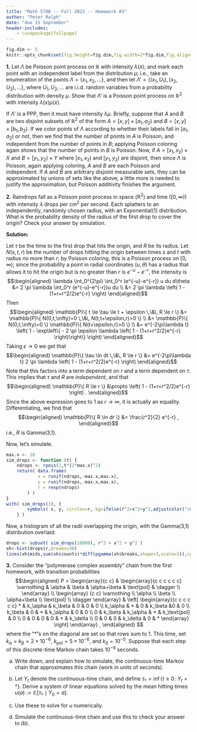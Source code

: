 ```yaml
---
title: "Math 578B -- Fall 2015 -- Homework #3"
author: "Peter Ralph"
date: "due 15 September"
header-includes:
    - \usepackage{fullpage}
---
```


\newcommand{\calA}{\mathcal{A}}
\renewcommand{\P}{\mathbb{P}}
\newcommand{\E}{\mathbb{E}}
\newcommand{\R}{\mathbb{R}}
\newcommand{\given}{\mid}
\newcommand{\oneb}{\mathbf{1}}
\newcommand{\cor}{\text{cor}\,}
\newcommand{\st}{\,:\,}

<!-- wrap solutions in \ifdef{SOLUTIONS} ... \endif -->

```r
fig.dim <- 5
knitr::opts_chunk$set(fig.height=fig.dim,fig.width=2*fig.dim,fig.align='center')
```


**1.** Let $\Lambda$ be  Poisson point process on $\R$ with intensity $\lambda(x)$;
and mark each point with an independent label from the distribution $\mu$;
i.e., take an enumeration of the points $\Lambda=\{x_1,x_2,\ldots\}$,
and then let $\Lambda' = \{(x_1,U_1),(x_2,U_2),\ldots\}$,
where $U_1,U_2,\ldots$ are i.i.d. random variables from a probability distribution
with density $\mu$.
Show that $\Lambda'$ is a Poisson point process on $\R^2$ with intensity $\lambda(x)\mu(x)$.

\ifdef{SOLUTIONS}
If $\Lambda'$ is a PPP, then it must have intensity $\lambda \mu$.
Briefly, suppose that $A$ and $B$ are two disjoint subsets of $\R^2$ of the form
$A = [x,y] \times [a_1,a_2)$ and 
$B = [x,y] \times [b_1,b_2)$.
If we color points of $\Lambda$ according to whether their labels fall in $[a_1,a_2)$ or not,
then we find that the number of points in $A$ is Poisson,
and independent from the number of points in $B$;
applying Poisson coloring again shows that the number of points in $B$ is Poisson.
Now, if $A=[x_1,x_2) \times X$ and $B = [y_1,y_2) \times Y$ where $[x_1,x_2)$ and $[y_1,y_2)$ are disjoint,
then since $\Lambda$ is Poisson, again applying coloring,
$A$ and $B$ are each Poisson and independent.
If $A$ and $B$ are arbitrary disjoint measurable sets, they can be approximated by unions of sets like the above;
a little more is needed to justify the approximation,
but Poisson additivity finishes the argument.
\endif

**2.** Raindrops fall as a Poisson point process in space ($\R^2$)
and time ($[0,\infty)$)
with intensity $\lambda$ drops per cm$^2$ per second.
Each splatters to an independently, randomly chosen radius,
with an Exponential(1) distribution.
What is the probability density of the radius of the first drop to cover the origin?
Check your answer by simulation.

\ifdef{SOLUTIONS}
**Solution:**

Let $\tau$ be the time to the first drop that hits the origin,
and $R$ be its radius.
Let $N(s,t,r)$ be the number of drops hitting the origin between times $s$ and $t$ with radius no more than $r$;
by Poisson coloring, 
this is a Poisson process on $[0,\infty)$;
since the probability a point in radial coordinates $(u,\theta)$ has a radius that allows it to hit the origin but is no greater than $r$ is $e^{-u}-e^{-r}$,
the intensity is
$$\begin{aligned}
\lambda \int_0^{2\pi} \int_0^r (e^{-u}-e^{-r}) u du d\theta
&=
2 \pi \lambda  \int_0^r (e^{-u}-e^{-r})u du \\
&=
2 \pi \lambda \left( 1 - (1+r+r^2/2)e^{-r} \right)
\end{aligned}$$
Then
$$\begin{aligned}
\P\{ t \le \tau \le t + \epsilon \,\&\, R \le r \}
&=
\P\{ N(0,t,\infty)=0 \,\&\, N(t,t+\epsilon,r)>0 \} \\
&=
\P\{ N(0,t,\infty)=0 \} \P\{ N(t+\epsilon,r)>0 \} \\
&=
e^{-2\pi\lambda t}
\left( 1 - \exp\left\{ - 2 \pi \epsilon \lambda \left( 1 - (1+r+r^2/2)e^{-r} \right)\right\} \right)
\end{aligned}$$
Taking $\epsilon \to 0$ we get that
$$\begin{aligned}
\P\{ \tau \in dt \,\&\, R \le r \}
&=
e^{-2\pi\lambda t}
2 \pi \lambda \left( 1 - (1+r+r^2/2)e^{-r} \right)
\end{aligned}$$
Note that this factors into a term dependent on $r$ and a term dependent on $\tau$.
This implies that $\tau$ and $R$ are *independent*, and that
$$\begin{aligned}
\P\{ R \le r \}
&\propto
\left( 1 - (1+r+r^2/2)e^{-r} \right) .
\end{aligned}$$
Since the above expression goes to 1 as $r \to \infty$, it is actually an equality.
Differentiating, we find that
$$\begin{aligned}
\P\{ R \in dr \}
&=
\frac{r^2}{2}  e^{-r} ,
\end{aligned}$$
i.e., $R$ is Gamma(3,1).

Now, let's simulate.
```r
max.x <- 10
sim_drops <- function (t) {
    ndrops <- rpois(1,t*(2*max.x)^2)
    return( data.frame(
            x = runif(ndrops,-max.x,max.x),
            y = runif(ndrops,-max.x,max.x),
            r = rexp(ndrops)
        ) )
}
with( sim_drops(3), {
        symbols( x, y, circles=r, bg=ifelse(r^2>x^2+y^2,adjustcolor("red",0.25),NA), xlab='', ylab='',inches=FALSE, asp=1 )
    } )
```
Now, a histogram of all the radii overlapping the origin,
with the Gamma(3,1) distribution overlaid:
```r
drops <- subset( sim_drops(10000), r^2 > x^2 + y^2 )
xh<-hist(drops$r,breaks=30)
lines(xh$mids,sum(xh$counts)*diff(pgamma(xh$breaks,shape=3,scale=1)),col='red')
```

\endif

**3.** Consider the "polymerase complex assembly" chain from the first homework,
with transition probabilities
$$\begin{aligned}
P = 
\begin{array}{c c}  
&
\begin{array}{c c c c c c} 
    \varnothing & \alpha & \beta & \alpha+\beta & \text{pol} & \dagger \\ 
\end{array}
\\
\begin{array} {c c}
    \varnothing \\ \alpha \\ \beta \\ \alpha+\beta \\ \text{pol} \\ \dagger 
\end{array}
&
\left[
\begin{array}{c c c c c c}
    * & k_\alpha & k_\beta & 0 & 0 & 0 \\
    k_\alpha & * & 0 & k_\beta &0 & 0 \\
    k_\beta & 0 & * & k_\alpha & 0 & 0 \\
    0 & k_\beta & k_\alpha & * & k_\text{pol} & 0 \\
    0 & 0 & 0 & 0 & * & k_\delta \\
    0 & 0 & 0 & k_\delta & 0 & * 
\end{array}
\right]
\end{array} ,
\end{aligned}
$$
where the "$*$"s on the diagonal are set so that rows sum to 1.
This time, set $k_\alpha = k_\beta = 2 \times 10^{-6}$,
$k_\text{pol}=5\times10^{-6}$,
and $k_\delta=10^{-5}$.
Suppose that each step of this discrete-time Markov chain takes $10^{-6}$ seconds.

a.  Write down, and explain how to simulate, the continuous-time Markov chain that approximates this chain (work in units of seconds).

b.  Let $Y_t$ denote the continuous-time chain,
    and define $\tau_\dagger = \inf\{t \ge 0 \st Y_t = \dagger \}$.
    Derive a system of linear equations solved by the mean hitting times
    $u(a) := \E[\tau_\dagger\given Y_0=a]$.

c.  Use these to solve for $u$ numerically.

d.  Simulate the continuous-time chain and use this to check your answer to (b).

